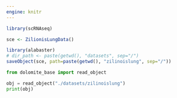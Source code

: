 ```yaml
---
engine: knitr
---
```


```r
library(scRNAseq)

sce <- ZilionisLungData()

library(alabaster)
# dir_path <- paste(getwd(), "datasets", sep="/")
saveObject(sce, path=paste(getwd(), "zilinoislung", sep="/"))
```


```python
from dolomite_base import read_object

obj = read_object("./datasets/zilinoislung")
print(obj)
```